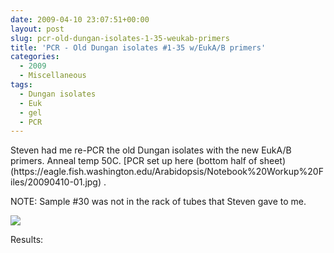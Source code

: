 ```yaml
---
date: 2009-04-10 23:07:51+00:00
layout: post
slug: pcr-old-dungan-isolates-1-35-weukab-primers
title: 'PCR - Old Dungan isolates #1-35 w/EukA/B primers'
categories:
  - 2009
  - Miscellaneous
tags:
  - Dungan isolates
  - Euk
  - gel
  - PCR
---
```


Steven had me re-PCR the old Dungan isolates with the new EukA/B primers. Anneal temp 50C. [PCR set up here (bottom half of sheet)(https://eagle.fish.washington.edu/Arabidopsis/Notebook%20Workup%20Files/20090410-01.jpg) .

NOTE: Sample #30 was not in the rack of tubes that Steven gave to me.

![](https://eagle.fish.washington.edu/Arabidopsis/20090410-01.jpg)

Results:
